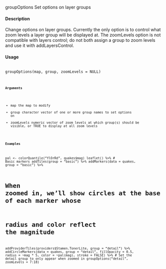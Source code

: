 groupOptions Set options on layer groups

#### Description

Change options on layer groups. Currently the only option is to control what zoom levels a layer
group will be displayed at. The zoomLevels option is not compatible with layers control; do not
both assign a group to zoom levels and use it with addLayersControl.

#### Usage
<pre><code>
groupOptions(map, group, zoomLevels = NULL)
<code></pre>

#### Arguments
* map the map to modify
* group character vector of one or more group names to set options on
* zoomLevels numeric vector of zoom levels at which group(s) should be visible, or TRUE to display at all zoom levels

#### Examples

pal <- colorQuantile("YlOrRd", quakes$mag)
leaflet() %>%
# Basic markers
addTiles(group = "basic") %>%
addMarkers(data = quakes, group = "basic") %>%

# When zoomed in, we'll show circles at the base of each marker whose
# radius and color reflect the magnitude
addProviderTiles(providers$Stamen.TonerLite, group = "detail") %>%
addCircleMarkers(data = quakes, group = "detail", fillOpacity = 0.5,
radius = ~mag * 5, color = ~pal(mag), stroke = FALSE) %>%
# Set the detail group to only appear when zoomed in
groupOptions("detail", zoomLevels = 7:18)
